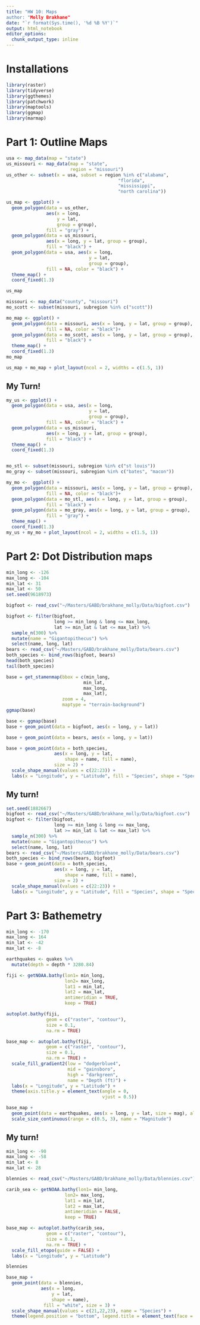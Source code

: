 ```yaml
---
title: "HW 10: Maps
author: "Molly Brakhane"
date: "`r format(Sys.time(), '%d %B %Y')`"
output: html_notebook
editor_options: 
  chunk_output_type: inline
---
```

# Installations
```r
library(raster)
library(tidyverse)
library(ggthemes)
library(patchwork)
library(maptools)
library(ggmap)
library(marmap)
```

# Part 1: Outline Maps
```r
usa <- map_data(map = "state")
us_missouri <- map_data(map = "state",
                        region = "missouri")
us_other <- subset(x = usa, subset = region %in% c("alabama",
                                          "florida",
                                          "mississippi",
                                          "north carolina"))
```
```r
us_map <- ggplot() +
  geom_polygon(data = us_other,
               aes(x = long,
                   y = lat, 
                   group = group),
               fill = "gray") +
  geom_polygon(data = us_missouri,
               aes(x = long, y = lat, group = group),
               fill = "black") +
  geom_polygon(data = usa, aes(x = long, 
                               y = lat, 
                               group = group), 
               fill = NA, color = "black") +
  theme_map() +
  coord_fixed(1.3)
```
```r
us_map
```
```r
missouri <- map_data("county", "missouri")
mo_scott <- subset(missouri, subregion %in% c("scott"))
```
```r
mo_map <- ggplot() +
  geom_polygon(data = missouri, aes(x = long, y = lat, group = group),
               fill = NA, color = "black")+
  geom_polygon(data = mo_scott, aes(x = long, y = lat, group = group),
               fill = "black") +
  theme_map() +
  coord_fixed(1.3)
mo_map
```
```r
us_map + mo_map + plot_layout(ncol = 2, widths = c(1.5, 1))
```
## My Turn!
```r
my_us <- ggplot() +
  geom_polygon(data = usa, aes(x = long, 
                               y = lat, 
                               group = group), 
               fill = NA, color = "black") +
  geom_polygon(data = us_missouri,
               aes(x = long, y = lat, group = group),
               fill = "black") +
  theme_map() +
  coord_fixed(1.3)


mo_stl <- subset(missouri, subregion %in% c("st louis"))
mo_gray <- subset(missouri, subregion %in% c("bates", "macon"))

my_mo <-  ggplot() +
  geom_polygon(data = missouri, aes(x = long, y = lat, group = group),
               fill = NA, color = "black")+
  geom_polygon(data = mo_stl, aes(x = long, y = lat, group = group),
               fill = "black") +
  geom_polygon(data = mo_gray, aes(x = long, y = lat, group = group), 
               fill = "gray") +
  theme_map() +
  coord_fixed(1.3) 
my_us + my_mo + plot_layout(ncol = 2, widths = c(1.5, 1))

```
# Part 2: Dot Distribution maps
```r
min_long <- -126
max_long <- -104
min_lat <- 31
max_lat <- 50
set.seed(9618973)
```
```r
bigfoot <- read_csv("~/Masters/GABD/brakhane_molly/Data/bigfoot.csv")
```
```r
bigfoot <- filter(bigfoot, 
                  long >= min_long & long <= max_long,
                  lat >= min_lat & lat <= max_lat) %>% 
  sample_n(300) %>% 
  mutate(name = "Gigantopithecus") %>% 
  select(name, long, lat)
bears <- read_csv("~/Masters/GABD/brakhane_molly/Data/bears.csv")
both_species <- bind_rows(bigfoot, bears)
head(both_species)
tail(both_species)
```
```r
base = get_stamenmap(bbox = c(min_long, 
                             min_lat,
                             max_long,
                             max_lat),
                     zoom = 4,
                     maptype = "terrain-background")
ggmap(base)
```
```r
base <- ggmap(base)
base + geom_point(data = bigfoot, aes(x = long, y = lat))
```
```r
base + geom_point(data = bears, aes(x = long, y = lat))
```
```r
base + geom_point(data = both_species,
                  aes(x = long, y = lat,
                      shape = name, fill = name),
                  size = 2) +
  scale_shape_manual(values = c(22:23)) +
  labs(x = "Longitude", y = "Latitude", fill = "Species", shape = "Species")
```
## My turn!
```r
set.seed(1882667)
bigfoot <- read_csv("~/Masters/GABD/brakhane_molly/Data/bigfoot.csv")
bigfoot <- filter(bigfoot, 
                  long >= min_long & long <= max_long,
                  lat >= min_lat & lat <= max_lat) %>% 
  sample_n(300) %>% 
  mutate(name = "Gigantopithecus") %>% 
  select(name, long, lat)
bears <- read_csv("~/Masters/GABD/brakhane_molly/Data/bears.csv")
both_species <- bind_rows(bears, bigfoot)
base + geom_point(data = both_species,
                  aes(x = long, y = lat,
                      shape = name, fill = name),
                  size = 2) +
  scale_shape_manual(values = c(22:23)) +
  labs(x = "Longitude", y = "Latitude", fill = "Species", shape = "Species")
```












# Part 3: Bathemetry
```r
min_long <- -170
max_long <- 164
min_lat <- -42
max_lat <- -8

earthquakes <- quakes %>% 
  mutate(depth = depth * 3280.84)
```
```r
fiji <- getNOAA.bathy(lon1= min_long,
                      lon2= max_long,
                      lat1 = min_lat, 
                      lat2 = max_lat,
                      antimeridian = TRUE,
                      keep = TRUE)
```
```r
autoplot.bathy(fiji,
               geom = c("raster", "contour"),
               size = 0.1,
               na.rm = TRUE)
```
```r
base_map <- autoplot.bathy(fiji,
               geom = c("raster", "contour"),
               size = 0.1,
               na.rm = TRUE) +
  scale_fill_gradient2(low = "dodgerblue4",
                       mid = "gainsboro",
                       high = "darkgreen",
                       name = "Depth (ft)") +
  labs(x = "Longitude", y = "Latitude") +
  theme(axis.title.y = element_text(angle = 0,
                                    vjust = 0.5))
```
```r
base_map +
  geom_point(data = earthquakes, aes(x = long, y = lat, size = mag), alpha = 0.4) +
  scale_size_continuous(range = c(0.5, 3), name = "Magnitude")
```
## My turn!
```r
min_long <- -90
max_long <- -58
min_lat <- 8
max_lat <- 28
```
```r
blennies <- read_csv("~/Masters/GABD/brakhane_molly/Data/blennies.csv")
```
```r
carib_sea <- getNOAA.bathy(lon1= min_long,
                      lon2= max_long,
                      lat1 = min_lat, 
                      lat2 = max_lat,
                      antimeridian = FALSE,
                      keep = TRUE)
```
```r
base_map <- autoplot.bathy(carib_sea,
               geom = c("raster", "contour"),
               size = 0.1,
               na.rm = TRUE) +
  scale_fill_etopo(guide = FALSE) +
  labs(x = "Longitude", y = "Latitude")
```
```r
blennies

base_map + 
  geom_point(data = blennies,
             aes(x = long, 
                 y = lat, 
                 shape = name), 
              fill = "white", size = 3) +
  scale_shape_manual(values = c(21,22,23), name = "Species") +
  theme(legend.position = "bottom", legend.title = element_text(face = "italic"))
```


















